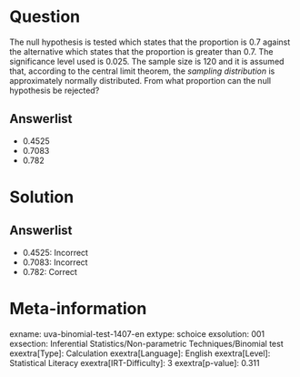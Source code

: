 Question
========

The null hypothesis is tested which states that the proportion is 0.7 against the alternative which states that the proportion is greater than 0.7. The significance level used is 0.025. The sample size is 120 and it is assumed that, according to the central limit theorem, the *sampling distribution* is approximately normally distributed. From what proportion can the null hypothesis be rejected?

Answerlist
----------

* 0.4525
* 0.7083
* 0.782

Solution
========

Answerlist
----------

* 0.4525: Incorrect
* 0.7083: Incorrect
* 0.782: Correct

Meta-information
================
exname: uva-binomial-test-1407-en
extype: schoice
exsolution: 001
exsection: Inferential Statistics/Non-parametric Techniques/Binomial test
exextra[Type]: Calculation
exextra[Language]: English
exextra[Level]: Statistical Literacy
exextra[IRT-Difficulty]: 3
exextra[p-value]: 0.311
